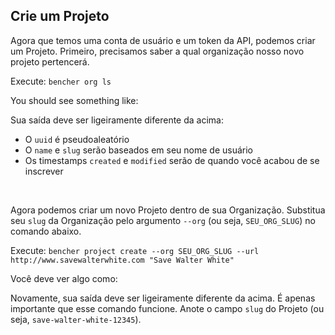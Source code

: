 
## Crie um Projeto

Agora que temos uma conta de usuário e um token da API, podemos criar um Projeto.
Primeiro, precisamos saber a qual organização nosso novo projeto pertencerá.

Execute: `bencher org ls`

You should see something like:

<QSOrgLsOutput />

Sua saída deve ser ligeiramente diferente da acima:
- O `uuid` é pseudoaleatório
- O `name` e `slug` serão baseados em seu nome de usuário
- Os timestamps `created` e `modified` serão de quando você acabou de se inscrever

<br />

Agora podemos criar um novo Projeto dentro de sua Organização.
Substitua seu `slug` da Organização pelo argumento `--org` (ou seja, `SEU_ORG_SLUG`) no comando abaixo.

Execute: `bencher project create --org SEU_ORG_SLUG --url http://www.savewalterwhite.com "Save Walter White"`

Você deve ver algo como:

<QSProjectCreateOutput />

Novamente, sua saída deve ser ligeiramente diferente da acima.
É apenas importante que esse comando funcione.
Anote o campo `slug` do Projeto (ou seja, `save-walter-white-12345`).